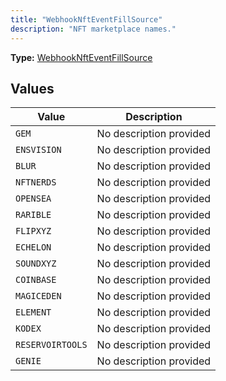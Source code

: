 ```yaml
---
title: "WebhookNftEventFillSource"
description: "NFT marketplace names."
---
```


**Type:** [WebhookNftEventFillSource](/api-reference/types/webhooknfteventfillsource)

## Values

| Value | Description |
|-------|-------------|
| `GEM` | No description provided |
| `ENSVISION` | No description provided |
| `BLUR` | No description provided |
| `NFTNERDS` | No description provided |
| `OPENSEA` | No description provided |
| `RARIBLE` | No description provided |
| `FLIPXYZ` | No description provided |
| `ECHELON` | No description provided |
| `SOUNDXYZ` | No description provided |
| `COINBASE` | No description provided |
| `MAGICEDEN` | No description provided |
| `ELEMENT` | No description provided |
| `KODEX` | No description provided |
| `RESERVOIRTOOLS` | No description provided |
| `GENIE` | No description provided |

